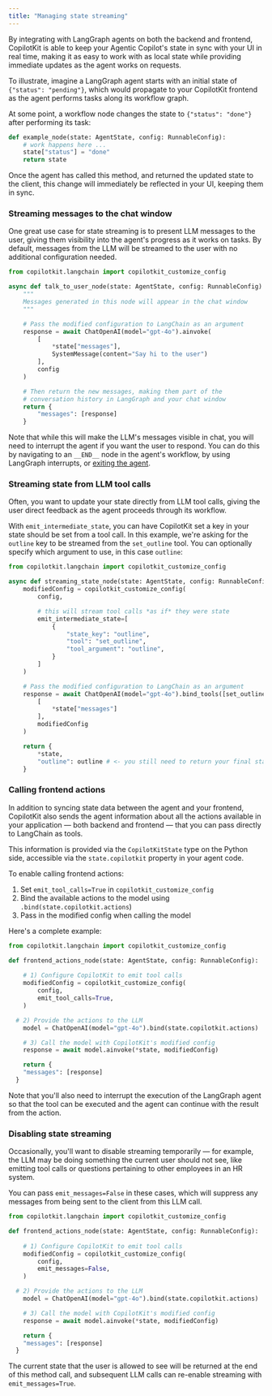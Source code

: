 ```yaml
---
title: "Managing state streaming"
---
```


By integrating with LangGraph agents on both the backend and frontend, CopilotKit is able to keep your Agentic Copilot's state in sync with your UI in real time, making it as easy to work with as local state while providing immediate updates as the agent works on requests.

To illustrate, imagine a LangGraph agent starts with an initial state of `{"status": "pending"}`, which would propagate to your CopilotKit frontend as the agent performs tasks along its workflow graph.

At some point, a workflow node changes the state to `{"status": "done"}` after performing its task:

```python
def example_node(state: AgentState, config: RunnableConfig):
	# work happens here ...
	state["status"] = "done"
	return state
```

Once the agent has called this method, and returned the updated state to the client, this change will immediately be reflected in your UI, keeping them in sync.


### Streaming messages to the chat window

One great use case for state streaming is to present LLM messages to the user, giving them visibility into the agent's progress as it works on tasks. By default, messages from the LLM will be streamed to the user with no additional configuration needed.

```python
from copilotkit.langchain import copilotkit_customize_config

async def talk_to_user_node(state: AgentState, config: RunnableConfig):
	"""
	Messages generated in this node will appear in the chat window
	"""

	# Pass the modified configuration to LangChain as an argument
	response = await ChatOpenAI(model="gpt-4o").ainvoke(
		[
			*state["messages"],
			SystemMessage(content="Say hi to the user")
		],
		config
	)

	# Then return the new messages, making them part of the
	# conversation history in LangGraph and your chat window
	return {
		"messages": [response]
	}
```

Note that while this will make the LLM's messages visible in chat, you will need to interrupt the agent if you want the user to respond. You can do this by navigating to an `__END__` node in the agent's workflow, by using LangGraph interrupts, or [exiting the agent](/coagents/advanced/exit-agent).


### Streaming state from LLM tool calls

Often, you want to update your state directly from LLM tool calls, giving the user direct feedback as the agent proceeds through its workflow.

With `emit_intermediate_state`, you can have CopilotKit set a key in your state should be set from a tool call. In this example, we're asking for the `outline` key to be streamed from the `set_outline` tool. You can optionally specify which argument to use, in this case `outline`:

```python
from copilotkit.langchain import copilotkit_customize_config

async def streaming_state_node(state: AgentState, config: RunnableConfig):
	modifiedConfig = copilotkit_customize_config(
	    config,

	    # this will stream tool calls *as if* they were state
	    emit_intermediate_state=[
		    {
			    "state_key": "outline",
			    "tool": "set_outline",
			    "tool_argument": "outline",
		    }
	    ]
	)

	# Pass the modified configuration to LangChain as an argument
	response = await ChatOpenAI(model="gpt-4o").bind_tools([set_outline]).ainvoke(
		[
			*state["messages"]
		],
		modifiedConfig
	)

	return {
		*state,
		"outline": outline # <- you still need to return your final state
	}
```

### Calling frontend actions

In addition to syncing state data between the agent and your frontend, CopilotKit also sends the agent information about all the actions available in your application — both backend and frontend — that you can pass directly to LangChain as tools.

This information is provided via the `CopilotKitState` type on the Python side, accessible via the `state.copilotkit` property in your agent code.

To enable calling frontend actions: 

1. Set `emit_tool_calls=True` in `copilotkit_customize_config`
2. Bind the available actions to the model using `.bind(state.copilotkit.actions`)
3. Pass in the modified config when calling the model

Here's a complete example:

```python
from copilotkit.langchain import copilotkit_customize_config

def frontend_actions_node(state: AgentState, config: RunnableConfig):
	
	# 1) Configure CopilotKit to emit tool calls
	modifiedConfig = copilotkit_customize_config(
	    config,
	    emit_tool_calls=True,
	)

  # 2) Provide the actions to the LLM
	model = ChatOpenAI(model="gpt-4o").bind(state.copilotkit.actions)

	# 3) Call the model with CopilotKit's modified config
	response = await model.ainvoke(*state, modifiedConfig)

	return {
    "messages": [response]
  }
```

Note that you'll also need to interrupt the execution of the LangGraph agent so that the tool can be executed and the agent can continue with the result from the action.

### Disabling state streaming

Occasionally, you'll want to disable streaming temporarily — for example, the LLM may be doing something the current user should not see, like emitting tool calls or questions pertaining to other employees in an HR system.

You can pass `emit_messages=False` in these cases, which will suppress any messages from being sent to the client from this LLM call.

```python
from copilotkit.langchain import copilotkit_customize_config

def frontend_actions_node(state: AgentState, config: RunnableConfig):
	
	# 1) Configure CopilotKit to emit tool calls
	modifiedConfig = copilotkit_customize_config(
	    config,
	    emit_messages=False,
	)

  # 2) Provide the actions to the LLM
	model = ChatOpenAI(model="gpt-4o").bind(state.copilotkit.actions)

	# 3) Call the model with CopilotKit's modified config
	response = await model.ainvoke(*state, modifiedConfig)

	return {
    "messages": [response]
  }
```

The current state that the user is allowed to see will be returned at the end of this method call, and subsequent LLM calls can re-enable streaming with `emit_messages=True`.


<CoAgentsEnterpriseCTA />
